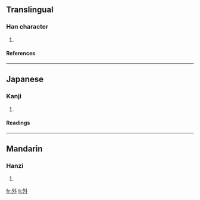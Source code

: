 ==Translingual==
===Han character===
{{Han char|rn=68|rad=斗|as=03|sn=7|four=|canj=弓戈卜十 (NIYJ)}}
# {{defn|Han|sort=斗03}}
====References====
{{Han ref|kx=0478.020|dkj=13491|dj=0836.020|hdz=32252.020|uh=6598|ud=26008}}
----
==Japanese==
===Kanji===
{{ja-kanji|grade=|rs=斗03}}
# {{defn|Japanese}} 
====Readings====
{{ja-readings|on=[[しょう]] (shō)|kun=[[のぼる]] (noboru)}}
----
==Mandarin==
===Hanzi===
{{cmn-hanzi|pin=[[liáo]] ([[liao2]]), [[shēng]] ([[sheng1]])|wg=liao<sup>2</sup>, sheng<sup>1</sup>}}
# {{defn|Mandarin}}

[[fr:斘]]
[[li:斘]]